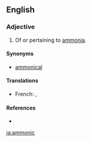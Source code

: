 ==English==

===Adjective===
{{en-adj}}

# {{context|inorganic chemistry|lang=en}} Of or pertaining to [[ammonia]].

====Synonyms====
* [[ammonical]]

====Translations====
{{trans-top|of or pertaining to ammonia}}
* French: {{t+|fr|ammoniac|m}}, {{t+|fr|ammoniaque|m}}
{{trans-mid}}
{{trans-bottom}}

====References====
* {{R:Webster 1913}}

[[ja:ammonic]]
